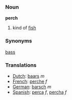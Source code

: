 ===Noun===
'''perch'''

# kind of [[fish]]

===Synonyms===
[[bass]]
===Translations===
*[[Dutch]]: [[baars]] ''m''
*[[French]]: [[perche]] ''f''
*[[German]]: [[barsch]] ''m''
*[[Spanish]]: [[perca]] ''f'', [[percha]] ''f''